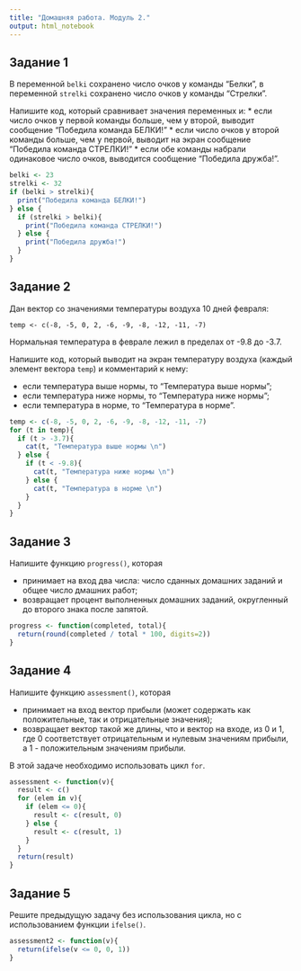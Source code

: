 ```yaml
---
title: "Домашняя работа. Модуль 2."
output: html_notebook
---
```

## Задание 1
В переменной `belki` сохранено число очков у команды "Белки", в переменной `strelki` сохранено число очков у команды "Стрелки".


Напишите код, который сравнивает значения переменных и:
* если число очков у первой команды больше, чем у второй, выводит сообщение "Победила команда БЕЛКИ!"
* если число очков у второй команды больше, чем у первой, выводит на экран сообщение "Победила команда СТРЕЛКИ!"
* если обе команды набрали одинаковое число очков, выводится сообщение "Победила дружба!".
```r
belki <- 23
strelki <- 32
if (belki > strelki){
  print("Победила команда БЕЛКИ!")
} else {
  if (strelki > belki){
    print("Победила команда СТРЕЛКИ!")
  } else {
    print("Победила дружба!")
  }
}
```
## Задание 2
Дан вектор со значениями температуры воздуха 10 дней февраля:

`temp <- c(-8, -5, 0, 2, -6, -9, -8, -12, -11, -7)`

Нормальная температура в феврале лежил в пределах от -9.8 до -3.7.


Напишите код, который выводит на экран температуру воздуха (каждый элемент вектора `temp`) и комментарий к нему:

* если температура выше нормы, то "Температура выше нормы";
* если температура ниже нормы, то "Температура ниже нормы";
* если температура в норме, то "Температура в норме".
```r
temp <- c(-8, -5, 0, 2, -6, -9, -8, -12, -11, -7)
for (t in temp){
  if (t > -3.7){
    cat(t, "Температура выше нормы \n")
  } else {
    if (t < -9.8){
      cat(t, "Температура ниже нормы \n")
    } else {
      cat(t, "Температура в норме \n")
    }
  }
}
```
## Задание 3

Напишите функцию `progress()`, которая

* принимает на вход два числа: число сданных домашних заданий и общее число дмашних работ;
* возвращает процент выполненных домашних заданий, округленный до второго знака после запятой.
```r
progress <- function(completed, total){
  return(round(completed / total * 100, digits=2))
}
```

## Задание 4
Напишите функцию `assessment()`, которая

* принимает на вход вектор прибыли (может содержать как положительные, так и отрицательные значения);
* возвращает вектор такой же длины, что и вектор на входе, из 0 и 1, где 0 соответствует отрицательным и нулевым значениям прибыли, а 1 - положительным значениям прибыли.

В этой задаче необходимо использовать цикл `for`.
```r
assessment <- function(v){
  result <- c()
  for (elem in v){
    if (elem <= 0){
      result <- c(result, 0)
    } else {
      result <- c(result, 1)
    }
  }
  return(result)
}
```

## Задание 5
Решите предыдущую задачу без использования цикла, но с использованием функции `ifelse()`.
```r
assessment2 <- function(v){
  return(ifelse(v <= 0, 0, 1))
}
```

